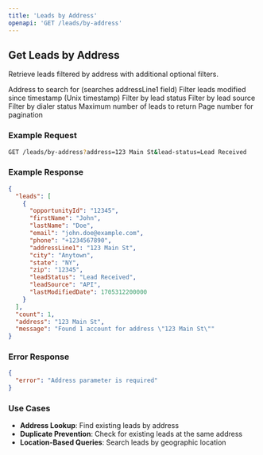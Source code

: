 ```yaml
---
title: 'Leads by Address'
openapi: 'GET /leads/by-address'
---
```


## Get Leads by Address

Retrieve leads filtered by address with additional optional filters.

<ParamField path="query" type="string" name="address" required>
  Address to search for (searches addressLine1 field)
</ParamField>

<ParamField path="query" type="string" name="last-modified-since">
  Filter leads modified since timestamp (Unix timestamp)
</ParamField>

<ParamField path="query" type="string" name="lead-status">
  Filter by lead status
</ParamField>

<ParamField path="query" type="string" name="lead-source">
  Filter by lead source
</ParamField>

<ParamField path="query" type="string" name="dialer-status">
  Filter by dialer status
</ParamField>

<ParamField path="query" type="number" name="limit">
  Maximum number of leads to return
</ParamField>

<ParamField path="query" type="number" name="page">
  Page number for pagination
</ParamField>

### Example Request

```bash
GET /leads/by-address?address=123 Main St&lead-status=Lead Received
```

### Example Response

```json
{
  "leads": [
    {
      "opportunityId": "12345",
      "firstName": "John",
      "lastName": "Doe",
      "email": "john.doe@example.com",
      "phone": "+1234567890",
      "addressLine1": "123 Main St",
      "city": "Anytown",
      "state": "NY",
      "zip": "12345",
      "leadStatus": "Lead Received",
      "leadSource": "API",
      "lastModifiedDate": 1705312200000
    }
  ],
  "count": 1,
  "address": "123 Main St",
  "message": "Found 1 account for address \"123 Main St\""
}
```

### Error Response

```json
{
  "error": "Address parameter is required"
}
```

### Use Cases

- **Address Lookup**: Find existing leads by address
- **Duplicate Prevention**: Check for existing leads at the same address
- **Location-Based Queries**: Search leads by geographic location

